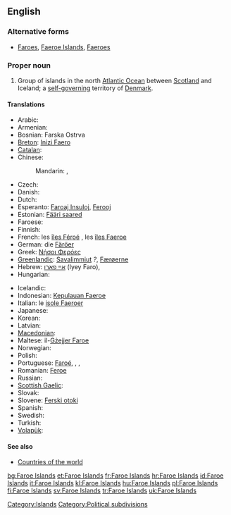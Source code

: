 ==English==
{{wikipedia}}

===Alternative forms===
* [[Faroes]], [[Faeroe Islands]], [[Faeroes]]

===Proper noun===
{{en-proper noun}}

# Group of islands in the north [[Atlantic Ocean]] between [[Scotland]] and Iceland; a [[self-governing]] territory of [[Denmark]].

====Translations====
{{trans-top|group of islands between Scotland and Iceland}}
* Arabic: {{t|ar|جزر فارو|f|p|tr=juzur faaruu}}
* Armenian: {{t-|hy|Ֆարերյան կղզիներ|tr=Fareryan kłziner}}
* Bosnian: Farska Ostrva {{n|p}}
* [[Breton]]: [[Inizi Faero]]
* [[Catalan]]: {{t|ca|illes Fèroe|f}}
* Chinese:
*: Mandarin: {{t|cmn|法羅群島|sc=Hani}}, {{t|cmn|法罗群岛|tr=Fǎluō qúndǎo|sc=Hani}}
* Czech: {{t+|cs|Faerské ostrovy|m|p}}
* Danish: {{t+|da|Færøerne}}
* Dutch: {{t+|nl|Faeröer}}
* Esperanto: [[Faroaj Insuloj]], [[Ferooj]]
* Estonian: [[Fääri saared]]
* Faroese: {{t+|fo|Føroyar|f|p|xs=Faroese}}
* Finnish: {{t+|fi|Färsaaret}}
* French: les [[îles Féroé]] {{f|p}}, les [[îles Faeroe]] {{f|p}}
* German: die [[Färöer]]
* Greek: [[Νήσοι Φερόες]] {{n|p}}
* [[Greenlandic]]: [[Savalimmiut]] ''?'', [[Færøerne]]
* Hebrew: [[איי פארו]] (Iyey Faro), {{t|he|איי פארו|tr=Iyey Faro}}
* Hungarian: {{t|hu|Feröer-szigetek|p}}
{{trans-mid}}
* Icelandic: {{t+|is|Færeyjar|f|p}}
* Indonesian: [[Kepulauan Faeroe]]
* Italian: le [[isole Faeroer]] {{f|p}}
* Japanese: {{t|ja|フェロー諸島|tr=Ferō shotō}}
* Korean: {{t|ko|파로에 군도|tr=Palo-e gundo}}
* Latvian: {{t|lv|Fēru Salas|xs=Latvian}}
* [[Macedonian]]: {{t|mk|Фарски Острови|m|p|tr=Fárski Óstrovi}}
* Maltese: il-[[Gżejjer Faroe]]
* Norwegian: {{t|no|Færøyene}}
* Polish: {{t+|pl|Wyspy Owcze|f|p}}
* Portuguese: [[Faroé]], {{t|pt|Ilhas Feroé|f|p}}, {{t|pt|Ilhas Faroé|f|p}}, {{t|pt|Ilhas Feroe|f|p}}
* Romanian: [[Feroe]]
* Russian: {{t-|ru|Фарерские острова|m|p|tr=Farérskije ostrová}}
* [[Scottish Gaelic]]: {{t-|gd|Eileanan Fàro|m|p|alt=na h-Eileanan Fàro|xs=Scottish Gaelic}}
* Slovak: {{t-|sk|Faerské ostrovy|m|p}}
* Slovene: [[Ferski otoki]] {{m|p}}
* Spanish: {{t+|es|Islas Feroe|f|p}}
* Swedish: {{t+|sv|Färöarna}}
* Turkish: {{t+|tr|Faroe Adaları}}
* [[Volapük]]: {{t|vo|Färövuäns}}
{{trans-bottom}}

====See also====
* [[Appendix:Countries of the world|Countries of the world]]

[[Category:Islands]]
[[Category:Political subdivisions]]

[[bg:Faroe Islands]]
[[et:Faroe Islands]]
[[fr:Faroe Islands]]
[[hr:Faroe Islands]]
[[id:Faroe Islands]]
[[it:Faroe Islands]]
[[kl:Faroe Islands]]
[[hu:Faroe Islands]]
[[pl:Faroe Islands]]
[[fi:Faroe Islands]]
[[sv:Faroe Islands]]
[[tr:Faroe Islands]]
[[uk:Faroe Islands]]